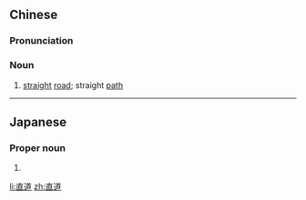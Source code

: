 ==Chinese==
{{zh-forms}}

===Pronunciation===
{{zh-pron
|m=zhídào,er=y
|c=zik6 dou6
|cat=n
}}

===Noun===
{{zh-noun}}

# [[straight]] [[road]]; straight [[path]]

----

==Japanese==
{{ja-kanjitab|なお|みち|yomi=kun}}

===Proper noun===
{{ja-pos|なおみち|proper}}

# {{given name|male|lang=ja|sort=なおみち}}

[[li:直道]]
[[zh:直道]]